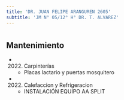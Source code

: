 ```yaml
---
title: 'DR. JUAN FELIPE ARANGUREN 2605'
subtitle: 'JM N° 05/12° H° DR. T. ALVAREZ'
---
```


#


## Mantenimiento

*  (2022) Carpinterías 
    + Placas lactario y puertas mosquitero

*  (2022) Calefaccion y Refrigeracion 
    + INSTALACIÓN EQUIPO AA SPLIT



